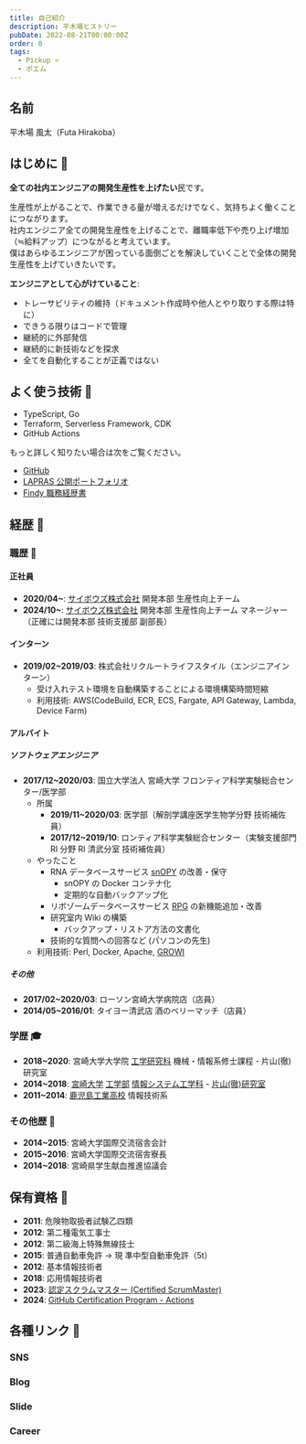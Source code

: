 ```yaml
---
title: 自己紹介
description: 平木場ヒストリー
pubDate: 2022-08-21T00:00:00Z
order: 0
tags:
  - Pickup ⭐️
  - ポエム
---
```



## 名前
平木場 風太（Futa Hirakoba）

## はじめに 🏃

**全ての社内エンジニアの開発生産性を上げたい**民です。

生産性が上がることで、作業できる量が増えるだけでなく、気持ちよく働くことにつながります。<br />
社内エンジニア全ての開発生産性を上げることで、離職率低下や売り上げ増加（≒給料アップ）につながると考えています。<br />
僕はあらゆるエンジニアが困っている面倒ごとを解決していくことで全体の開発生産性を上げていきたいです。

**エンジニアとして心がけていること**:
- トレーサビリティの維持（ドキュメント作成時や他人とやり取りする際は特に）
- できうる限りはコードで管理
- 継続的に外部発信
- 継続的に新技術などを探求
- 全てを自動化することが正義ではない

## よく使う技術 🔧
- TypeScript, Go
- Terraform, Serverless Framework, CDK
- GitHub Actions

もっと詳しく知りたい場合は次をご覧ください。

- [GitHub](https://github.com/korosuke613/) 
- [LAPRAS 公開ポートフォリオ](https://lapras.com/public/korosuke613)
- [Findy 職務経歴書](https://findy-code.io/share_profiles/VIEfTIdxGcZ8K)

## 経歴 👶

### 職歴 🏢

#### 正社員
- **2020/04~**: [サイボウズ株式会社](https://cybozu.co.jp/) 開発本部 生産性向上チーム
- **2024/10~**: [サイボウズ株式会社](https://cybozu.co.jp/) 開発本部 生産性向上チーム マネージャー（正確には開発本部 技術支援部 副部長）

#### インターン
- **2019/02~2019/03**: 株式会社リクルートライフスタイル（エンジニアインターン）
  - 受け入れテスト環境を自動構築することによる環境構築時間短縮
  - 利用技術: AWS(CodeBuild, ECR, ECS, Fargate, API Gateway, Lambda, Device Farm)

#### アルバイト

##### ソフトウェアエンジニア
- **2017/12~2020/03**: 国立大学法人 宮崎大学 フロンティア科学実験総合センター/医学部
  - 所属
    - **2019/11~2020/03**: 医学部（解剖学講座医学生物学分野 技術補佐員）
    - **2017/12~2019/10**: ロンティア科学実験総合センター（実験支援部門 RI 分野 RI 清武分室 技術補佐員）
  - やったこと
    - RNA データベースサービス [snOPY](http://snoopy.med.miyazaki-u.ac.jp/) の改善・保守
      - snOPY の Docker コンテナ化
      - 定期的な自動バックアップ化
    - リボゾームデータベースサービス [RPG](http://ribosome.med.miyazaki-u.ac.jp/) の新機能追加・改善
    - 研究室内 Wiki の構築
      - バックアップ・リストア方法の文書化
    - 技術的な質問への回答など (パソコンの先生)
  - 利用技術: Perl, Docker, Apache, [GROWI](https://github.com/weseek/growi)

##### その他

- **2017/02~2020/03**: ローソン宮崎大学病院店（店員）
- **2014/05~2016/01**: タイヨー清武店 酒のベリーマッチ（店員）

### 学歴 🎓
- **2018~2020**: 宮崎大学大学院 [工学研究科](http://www.miyazaki-u.ac.jp/tech/departments/master.html) 機械・情報系修士課程 - 片山(徹)研究室
- **2014~2018**: [宮崎大学](http://www.miyazaki-u.ac.jp/) [工学部](http://www.miyazaki-u.ac.jp/tech/) [情報システム工学科](http://www.cs.miyazaki-u.ac.jp/new2012/) - [片山(徹)研究室](http://earth.cs.miyazaki-u.ac.jp/)
- **2011~2014**: [鹿児島工業高校](http://www.edu.pref.kagoshima.jp/sh/Kagoshima-T/) 情報技術系


### その他歴 📅
- **2014~2015**: 宮崎大学国際交流宿舎会計
- **2015~2016**: 宮崎大学国際交流宿舎寮長
- **2014~2018**: 宮崎県学生献血推進協議会

## 保有資格 🛂
- **2011**: 危険物取扱者試験乙四類
- **2012**: 第二種電気工事士
- **2012**: 第二級海上特殊無線技士
- **2015**: 普通自動車免許 -> 現 準中型自動車免許（5t）
- **2012**: 基本情報技術者
- **2018**: 応用情報技術者
- **2023**: [認定スクラムマスター (Certified ScrumMaster)](/posts/20231231_certificate_scrum_master)
- **2024**: [GitHub Certification Program - Actions](/posts/20241224_github_cert_actions)

## 各種リンク 🔗

<SocialLinks type="Other" />

### SNS

<SocialLinks type="SNS" />

### Blog

<SocialLinks type="Blog" />

### Slide

<SocialLinks type="Slide" />

### Career

<SocialLinks type="Career" />
